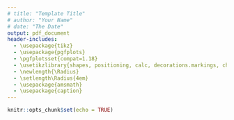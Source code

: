 ```yaml
---
# title: "Template Title"
# author: "Your Name"
# date: "The Date"
output: pdf_document
header-includes: 
  - \usepackage{tikz}
  - \usepackage{pgfplots}
  - \pgfplotsset{compat=1.18}
  - \usetikzlibrary{shapes, positioning, calc, decorations.markings, chains, scopes}
  - \newlength{\Radius}
  - \setlength\Radius{4em}
  - \usepackage{amsmath}
  - \usepackage{caption}
---
```


```r
knitr::opts_chunk$set(echo = TRUE)
```



\begin{figure}
\centering
\caption*{Decomposition.}
\begin{tikzpicture}[
    auto, > = latex, align=center,
  	latent/.style = {
  	  circle, draw, thick, inner sep = 2pt, minimum width = \Radius
  	},
  	manifest/.style = {
  	  rectangle, draw, thick, inner sep = 0pt, minimum size = \Radius/2
  	},
  	intercept/.style = {
  	  regular polygon,regular polygon sides = 3, draw, thick,
  	  inner sep = 0pt, minimum size = \Radius
  	},
  	mean/.style = {
  	  regular polygon, regular polygon sides = 3, draw, thick,
  	  inner sep = 0pt, minimum size = 8mm
  	},
  	path/.style = {
  	  arrows = ->, thick, > = {stealth[]}
  	},
  	error/.style = {
  	  circle, draw = none, fill = none, thick,
  	  inner sep = 0pt, minimum size = 5mm
  	},
  	var/.style = {
  	  <->, thick, > = {stealth[]}, bend right = 270, looseness = 2
  	},
  	cov/.style = {
  	  <->, thick, > = {stealth[]}, bend right = 300
  	},
  	% style to add a circle in the middle of a path
    random/.style = {
      postaction = {
        decorate, decoration = {
          markings,
          mark = at position .5 with {
            \draw[fill = black] circle[radius = 2pt];
          }
        }
      }
    },
    random_cl/.style = {
      postaction = {decorate, decoration = {
        markings,
        mark = at position .2 with {
          \draw[fill = black] circle[radius = 2pt];}
        }
      }
    },
  	]

    % draw decomposition
    \node  [manifest]  (y1t)  {$y_{1,t}$};
    \node  [latent]  (y1wt)  [above = 2.5em of y1t]  {$y_{1,t}^w$};
    \node  [latent]  (mu_1)  [below = 2.5em of y1t]  {$\mu_{1}$};

    % draw nodes
    \foreach \i [remember = \i as \lasti (initially 1)] in {2, ..., 3}
    \node  [manifest]  (y\i t)  [right = 2.5em of y\lasti t]  {$y_{\i,t}$};

    \foreach \i [remember = \i as \lasti (initially 1)] in {2, ..., 3}
    \node  [latent]  (y\i wt)  [above = 2.5em of y\i t]  {$y_{\i,t}^w$};

    \foreach \i [remember = \i as \lasti (initially 1)] in {2, ...,3}
    \node  [latent]  (mu_\i)  [below = 2.5em of y\i t]  {$\mu_{\i}$};

    % draw paths
    \foreach \i [remember = \i as \lasti (initially 1)] in {1, ...,3}
    \draw  [path]  (y\i wt)  to node  []  {}  (y\i t);

    \foreach \i [remember = \i as \lasti (initially 1)] in {1, ...,3}
    \draw  [path]  (mu_\i)  to node  []  {}  (y\i t);
    
\end{tikzpicture}
\end{figure}

\begin{figure}
\centering
\caption*{Within-model.}
\begin{tikzpicture}[
    auto, > = latex, align=center,
  	latent/.style = {
  	  circle, draw, thick, inner sep = 2pt, minimum width = \Radius
  	},
  	manifest/.style = {
  	  rectangle, draw, thick, inner sep = 0pt, minimum size = \Radius/2
  	},
  	intercept/.style = {
  	  regular polygon,regular polygon sides = 3, draw, thick,
  	  inner sep = 0pt, minimum size = \Radius
  	},
  	mean/.style = {
  	  regular polygon, regular polygon sides = 3, draw, thick,
  	  inner sep = 0pt, minimum size = 8mm
  	},
  	path/.style = {
  	  arrows = ->, thick, > = {stealth[]}
  	},
  	error/.style = {
  	  circle, draw = none, fill = none, thick,
  	  inner sep = 0pt, minimum size = 5mm
  	},
  	var/.style = {
  	  <->, thick, > = {stealth[]}, bend right = 270, looseness = 2
  	},
  	cov/.style = {
  	  <->, thick, > = {stealth[]}, bend right = 300
  	},
  	% style to add a circle in the middle of a path
    random/.style = {
      postaction = {
        decorate, decoration = {
          markings,
          mark = at position .5 with {
            \draw[fill = black] circle[radius = 2pt];
          }
        }
      }
    },
    random_cl/.style = {
      postaction = {decorate, decoration = {
        markings,
        mark = at position .2 with {
          \draw[fill = black] circle[radius = 2pt];}
        }
      }
    },
  	]

    % draw within-level structural model
    \node  [latent]  (y1wt-1)  {$y_{1,t-1}^w$};
    \node  [latent]  (y1wt)  [right =5em of y1wt-1]  {$y_{1,t}^w$};
    \node  [latent]  (delta1t)  [right =2.5em of y1wt]  {$\delta_{1,t}$};

    % draw nodes
    \foreach \i [remember = \i as \lasti (initially 1)] in {2, ..., 3}
    \node  [latent]  (y\i wt-1)  [below = 2.5em of y\lasti wt-1]  {$y_{\i ,t-1}^w$};

    \foreach \i [remember = \i as \lasti (initially 1)] in {2, ..., 3}
    \node  [latent]  (y\i wt)  [below = 2.5em of y\lasti wt]  {$y_{\i ,t}^w$};

    \foreach \i [remember = \i as \lasti (initially 1)] in {2, ..., 3}
    \node  [latent]  (delta\i t)  [below = 2.5em of delta\lasti t]  {$\delta_{\i ,t}$};

    % draw paths from residuals to yiwt
    \foreach \i [remember = \i as \lasti (initially 1)] in {1, ...,3}
    \draw  [path]  (delta\i t)  to node  []  {}  (y\i wt);
    
\draw  [path, postaction = random]  (y1wt-1)  to node  []  {$\phi_{11}$}  (y1wt);
\draw  [path, postaction = random_cl]  (y1wt-1)  to node  [pos = .2]  {$\phi_{12}$}  (y2wt);
\draw  [path, postaction = random_cl]  (y1wt-1)  to node  [pos = .2]  {$\phi_{13}$}  (y3wt);
\draw  [path, postaction = random_cl]  (y2wt-1)  to node  [pos = .2]  {$\phi_{21}$}  (y1wt);
\draw  [path, postaction = random]  (y2wt-1)  to node  []  {$\phi_{22}$}  (y2wt);
\draw  [path, postaction = random_cl]  (y2wt-1)  to node  [pos = .2]  {$\phi_{23}$}  (y3wt);
\draw  [path, postaction = random_cl]  (y3wt-1)  to node  [pos = .2]  {$\phi_{31}$}  (y1wt);
\draw  [path, postaction = random_cl]  (y3wt-1)  to node  [pos = .2]  {$\phi_{32}$}  (y2wt);
\draw  [path, postaction = random]  (y3wt-1)  to node  []  {$\phi_{33}$}  (y3wt);

\draw  [var, postaction = random]  (delta1t.120)  to node  []  {$\pi_{1}$}  (delta1t.60);
 \draw  [cov, postaction = random]  (delta1t.0)  to node  []  {$\pi_{12}$}  (delta2t.0);
\draw  [var, postaction = random]  (delta2t.120)  to node  []  {$\pi_{2}$}  (delta2t.60);
 \draw  [cov, postaction = random]  (delta1t.0)  to node  []  {$\pi_{13}$}  (delta3t.0);
\draw  [var, postaction = random]  (delta3t.120)  to node  []  {$\pi_{3}$}  (delta3t.60);
 \draw  [cov, postaction = random]  (delta2t.0)  to node  []  {$\pi_{23}$}  (delta3t.0);

\end{tikzpicture}
\end{figure}

\begin{figure}
\centering
\caption*{Between-model.}
\begin{tikzpicture}[
    auto, > = latex, align=center,
  	latent/.style = {
  	  circle, draw, thick, inner sep = 2pt, minimum width = \Radius
  	},
  	manifest/.style = {
  	  rectangle, draw, thick, inner sep = 0pt, minimum size = \Radius/2
  	},
  	intercept/.style = {
  	  regular polygon,regular polygon sides = 3, draw, thick,
  	  inner sep = 0pt, minimum size = \Radius
  	},
  	mean/.style = {
  	  regular polygon, regular polygon sides = 3, draw, thick,
  	  inner sep = 0pt, minimum size = 8mm
  	},
  	path/.style = {
  	  arrows = ->, thick, > = {stealth[]}
  	},
  	error/.style = {
  	  circle, draw = none, fill = none, thick,
  	  inner sep = 0pt, minimum size = 5mm
  	},
  	var/.style = {
  	  <->, thick, > = {stealth[]}, bend right = 270, looseness = 2
  	},
  	cov/.style = {
  	  <->, thick, > = {stealth[]}, bend right = 300
  	},
  	% style to add a circle in the middle of a path
    random/.style = {
      postaction = {
        decorate, decoration = {
          markings,
          mark = at position .5 with {
            \draw[fill = black] circle[radius = 2pt];
          }
        }
      }
    },
    random_cl/.style = {
      postaction = {decorate, decoration = {
        markings,
        mark = at position .2 with {
          \draw[fill = black] circle[radius = 2pt];}
        }
      }
    },
  	]
\node  [latent]  (mu_1)  {$\mu_{1}$};
\node  [latent]  (mu_2)  [right = 1em of mu_1]  {$\mu_{2}$};
\node  [latent]  (mu_3)  [right = 1em of mu_2]  {$\mu_{3}$};
\node  [latent]  (phi_11)  [right = 1em of mu_3]  {$\phi_{11}$};
\node  [latent]  (phi_12)  [right = 1em of phi_11]  {$\phi_{12}$};
\node  [latent]  (phi_13)  [right = 1em of phi_12]  {$\phi_{13}$};
\node  [latent]  (phi_21)  [right = 1em of phi_13]  {$\phi_{21}$};
\node  [latent]  (phi_22)  [right = 1em of phi_21]  {$\phi_{22}$};
\node  [latent]  (phi_23)  [right = 1em of phi_22]  {$\phi_{23}$};
\node  [latent]  (phi_31)  [right = 1em of phi_23]  {$\phi_{31}$};
\node  [latent]  (phi_32)  [right = 1em of phi_31]  {$\phi_{32}$};
\node  [latent]  (phi_33)  [right = 1em of phi_32]  {$\phi_{33}$};
\node  [latent]  (lnsigma2_1)  [right = 1em of phi_33]  {$\log(\pi_{1})$};
\node  [latent]  (lnsigma2_2)  [right = 1em of lnsigma2_1]  {$\log(\pi_{2})$};
\node  [latent]  (lnsigma2_3)  [right = 1em of lnsigma2_2]  {$\log(\pi_{3})$};
\node  [latent]  (lnsigma_12)  [right = 1em of lnsigma2_3]  {$\log(\pi_{12})$};
\node  [latent]  (lnsigma_13)  [right = 1em of lnsigma_12]  {$\log(\pi_{13})$};
\node  [latent]  (lnsigma_23)  [right = 1em of lnsigma_13]  {$\log(\pi_{23})$};

\draw  [cov]  (mu_1.north)  to node  []  {}  (mu_2.north);
\draw  [cov]  (mu_1.north)  to node  []  {}  (mu_3.north);
\draw  [cov]  (mu_1.north)  to node  []  {}  (phi_11.north);
\draw  [cov]  (mu_1.north)  to node  []  {}  (phi_12.north);
\draw  [cov]  (mu_1.north)  to node  []  {}  (phi_13.north);
\draw  [cov]  (mu_1.north)  to node  []  {}  (phi_21.north);
\draw  [cov]  (mu_1.north)  to node  []  {}  (phi_22.north);
\draw  [cov]  (mu_1.north)  to node  []  {}  (phi_23.north);
\draw  [cov]  (mu_1.north)  to node  []  {}  (phi_31.north);
\draw  [cov]  (mu_1.north)  to node  []  {}  (phi_32.north);
\draw  [cov]  (mu_1.north)  to node  []  {}  (phi_33.north);
\draw  [cov]  (mu_1.north)  to node  []  {}  (lnsigma2_1.north);
\draw  [cov]  (mu_1.north)  to node  []  {}  (lnsigma2_2.north);
\draw  [cov]  (mu_1.north)  to node  []  {}  (lnsigma2_3.north);
\draw  [cov]  (mu_1.north)  to node  []  {}  (lnsigma_12.north);
\draw  [cov]  (mu_1.north)  to node  []  {}  (lnsigma_13.north);
\draw  [cov]  (mu_1.north)  to node  []  {}  (lnsigma_23.north);
\draw  [cov]  (mu_2.north)  to node  []  {}  (mu_3.north);
\draw  [cov]  (mu_2.north)  to node  []  {}  (phi_11.north);
\draw  [cov]  (mu_2.north)  to node  []  {}  (phi_12.north);
\draw  [cov]  (mu_2.north)  to node  []  {}  (phi_13.north);
\draw  [cov]  (mu_2.north)  to node  []  {}  (phi_21.north);
\draw  [cov]  (mu_2.north)  to node  []  {}  (phi_22.north);
\draw  [cov]  (mu_2.north)  to node  []  {}  (phi_23.north);
\draw  [cov]  (mu_2.north)  to node  []  {}  (phi_31.north);
\draw  [cov]  (mu_2.north)  to node  []  {}  (phi_32.north);
\draw  [cov]  (mu_2.north)  to node  []  {}  (phi_33.north);
\draw  [cov]  (mu_2.north)  to node  []  {}  (lnsigma2_1.north);
\draw  [cov]  (mu_2.north)  to node  []  {}  (lnsigma2_2.north);
\draw  [cov]  (mu_2.north)  to node  []  {}  (lnsigma2_3.north);
\draw  [cov]  (mu_2.north)  to node  []  {}  (lnsigma_12.north);
\draw  [cov]  (mu_2.north)  to node  []  {}  (lnsigma_13.north);
\draw  [cov]  (mu_2.north)  to node  []  {}  (lnsigma_23.north);
\draw  [cov]  (mu_3.north)  to node  []  {}  (phi_11.north);
\draw  [cov]  (mu_3.north)  to node  []  {}  (phi_12.north);
\draw  [cov]  (mu_3.north)  to node  []  {}  (phi_13.north);
\draw  [cov]  (mu_3.north)  to node  []  {}  (phi_21.north);
\draw  [cov]  (mu_3.north)  to node  []  {}  (phi_22.north);
\draw  [cov]  (mu_3.north)  to node  []  {}  (phi_23.north);
\draw  [cov]  (mu_3.north)  to node  []  {}  (phi_31.north);
\draw  [cov]  (mu_3.north)  to node  []  {}  (phi_32.north);
\draw  [cov]  (mu_3.north)  to node  []  {}  (phi_33.north);
\draw  [cov]  (mu_3.north)  to node  []  {}  (lnsigma2_1.north);
\draw  [cov]  (mu_3.north)  to node  []  {}  (lnsigma2_2.north);
\draw  [cov]  (mu_3.north)  to node  []  {}  (lnsigma2_3.north);
\draw  [cov]  (mu_3.north)  to node  []  {}  (lnsigma_12.north);
\draw  [cov]  (mu_3.north)  to node  []  {}  (lnsigma_13.north);
\draw  [cov]  (mu_3.north)  to node  []  {}  (lnsigma_23.north);
\draw  [cov]  (phi_11.north)  to node  []  {}  (phi_12.north);
\draw  [cov]  (phi_11.north)  to node  []  {}  (phi_13.north);
\draw  [cov]  (phi_11.north)  to node  []  {}  (phi_21.north);
\draw  [cov]  (phi_11.north)  to node  []  {}  (phi_22.north);
\draw  [cov]  (phi_11.north)  to node  []  {}  (phi_23.north);
\draw  [cov]  (phi_11.north)  to node  []  {}  (phi_31.north);
\draw  [cov]  (phi_11.north)  to node  []  {}  (phi_32.north);
\draw  [cov]  (phi_11.north)  to node  []  {}  (phi_33.north);
\draw  [cov]  (phi_11.north)  to node  []  {}  (lnsigma2_1.north);
\draw  [cov]  (phi_11.north)  to node  []  {}  (lnsigma2_2.north);
\draw  [cov]  (phi_11.north)  to node  []  {}  (lnsigma2_3.north);
\draw  [cov]  (phi_11.north)  to node  []  {}  (lnsigma_12.north);
\draw  [cov]  (phi_11.north)  to node  []  {}  (lnsigma_13.north);
\draw  [cov]  (phi_11.north)  to node  []  {}  (lnsigma_23.north);
\draw  [cov]  (phi_12.north)  to node  []  {}  (phi_13.north);
\draw  [cov]  (phi_12.north)  to node  []  {}  (phi_21.north);
\draw  [cov]  (phi_12.north)  to node  []  {}  (phi_22.north);
\draw  [cov]  (phi_12.north)  to node  []  {}  (phi_23.north);
\draw  [cov]  (phi_12.north)  to node  []  {}  (phi_31.north);
\draw  [cov]  (phi_12.north)  to node  []  {}  (phi_32.north);
\draw  [cov]  (phi_12.north)  to node  []  {}  (phi_33.north);
\draw  [cov]  (phi_12.north)  to node  []  {}  (lnsigma2_1.north);
\draw  [cov]  (phi_12.north)  to node  []  {}  (lnsigma2_2.north);
\draw  [cov]  (phi_12.north)  to node  []  {}  (lnsigma2_3.north);
\draw  [cov]  (phi_12.north)  to node  []  {}  (lnsigma_12.north);
\draw  [cov]  (phi_12.north)  to node  []  {}  (lnsigma_13.north);
\draw  [cov]  (phi_12.north)  to node  []  {}  (lnsigma_23.north);
\draw  [cov]  (phi_13.north)  to node  []  {}  (phi_21.north);
\draw  [cov]  (phi_13.north)  to node  []  {}  (phi_22.north);
\draw  [cov]  (phi_13.north)  to node  []  {}  (phi_23.north);
\draw  [cov]  (phi_13.north)  to node  []  {}  (phi_31.north);
\draw  [cov]  (phi_13.north)  to node  []  {}  (phi_32.north);
\draw  [cov]  (phi_13.north)  to node  []  {}  (phi_33.north);
\draw  [cov]  (phi_13.north)  to node  []  {}  (lnsigma2_1.north);
\draw  [cov]  (phi_13.north)  to node  []  {}  (lnsigma2_2.north);
\draw  [cov]  (phi_13.north)  to node  []  {}  (lnsigma2_3.north);
\draw  [cov]  (phi_13.north)  to node  []  {}  (lnsigma_12.north);
\draw  [cov]  (phi_13.north)  to node  []  {}  (lnsigma_13.north);
\draw  [cov]  (phi_13.north)  to node  []  {}  (lnsigma_23.north);
\draw  [cov]  (phi_21.north)  to node  []  {}  (phi_22.north);
\draw  [cov]  (phi_21.north)  to node  []  {}  (phi_23.north);
\draw  [cov]  (phi_21.north)  to node  []  {}  (phi_31.north);
\draw  [cov]  (phi_21.north)  to node  []  {}  (phi_32.north);
\draw  [cov]  (phi_21.north)  to node  []  {}  (phi_33.north);
\draw  [cov]  (phi_21.north)  to node  []  {}  (lnsigma2_1.north);
\draw  [cov]  (phi_21.north)  to node  []  {}  (lnsigma2_2.north);
\draw  [cov]  (phi_21.north)  to node  []  {}  (lnsigma2_3.north);
\draw  [cov]  (phi_21.north)  to node  []  {}  (lnsigma_12.north);
\draw  [cov]  (phi_21.north)  to node  []  {}  (lnsigma_13.north);
\draw  [cov]  (phi_21.north)  to node  []  {}  (lnsigma_23.north);
\draw  [cov]  (phi_22.north)  to node  []  {}  (phi_23.north);
\draw  [cov]  (phi_22.north)  to node  []  {}  (phi_31.north);
\draw  [cov]  (phi_22.north)  to node  []  {}  (phi_32.north);
\draw  [cov]  (phi_22.north)  to node  []  {}  (phi_33.north);
\draw  [cov]  (phi_22.north)  to node  []  {}  (lnsigma2_1.north);
\draw  [cov]  (phi_22.north)  to node  []  {}  (lnsigma2_2.north);
\draw  [cov]  (phi_22.north)  to node  []  {}  (lnsigma2_3.north);
\draw  [cov]  (phi_22.north)  to node  []  {}  (lnsigma_12.north);
\draw  [cov]  (phi_22.north)  to node  []  {}  (lnsigma_13.north);
\draw  [cov]  (phi_22.north)  to node  []  {}  (lnsigma_23.north);
\draw  [cov]  (phi_23.north)  to node  []  {}  (phi_31.north);
\draw  [cov]  (phi_23.north)  to node  []  {}  (phi_32.north);
\draw  [cov]  (phi_23.north)  to node  []  {}  (phi_33.north);
\draw  [cov]  (phi_23.north)  to node  []  {}  (lnsigma2_1.north);
\draw  [cov]  (phi_23.north)  to node  []  {}  (lnsigma2_2.north);
\draw  [cov]  (phi_23.north)  to node  []  {}  (lnsigma2_3.north);
\draw  [cov]  (phi_23.north)  to node  []  {}  (lnsigma_12.north);
\draw  [cov]  (phi_23.north)  to node  []  {}  (lnsigma_13.north);
\draw  [cov]  (phi_23.north)  to node  []  {}  (lnsigma_23.north);
\draw  [cov]  (phi_31.north)  to node  []  {}  (phi_32.north);
\draw  [cov]  (phi_31.north)  to node  []  {}  (phi_33.north);
\draw  [cov]  (phi_31.north)  to node  []  {}  (lnsigma2_1.north);
\draw  [cov]  (phi_31.north)  to node  []  {}  (lnsigma2_2.north);
\draw  [cov]  (phi_31.north)  to node  []  {}  (lnsigma2_3.north);
\draw  [cov]  (phi_31.north)  to node  []  {}  (lnsigma_12.north);
\draw  [cov]  (phi_31.north)  to node  []  {}  (lnsigma_13.north);
\draw  [cov]  (phi_31.north)  to node  []  {}  (lnsigma_23.north);
\draw  [cov]  (phi_32.north)  to node  []  {}  (phi_33.north);
\draw  [cov]  (phi_32.north)  to node  []  {}  (lnsigma2_1.north);
\draw  [cov]  (phi_32.north)  to node  []  {}  (lnsigma2_2.north);
\draw  [cov]  (phi_32.north)  to node  []  {}  (lnsigma2_3.north);
\draw  [cov]  (phi_32.north)  to node  []  {}  (lnsigma_12.north);
\draw  [cov]  (phi_32.north)  to node  []  {}  (lnsigma_13.north);
\draw  [cov]  (phi_32.north)  to node  []  {}  (lnsigma_23.north);
\draw  [cov]  (phi_33.north)  to node  []  {}  (lnsigma2_1.north);
\draw  [cov]  (phi_33.north)  to node  []  {}  (lnsigma2_2.north);
\draw  [cov]  (phi_33.north)  to node  []  {}  (lnsigma2_3.north);
\draw  [cov]  (phi_33.north)  to node  []  {}  (lnsigma_12.north);
\draw  [cov]  (phi_33.north)  to node  []  {}  (lnsigma_13.north);
\draw  [cov]  (phi_33.north)  to node  []  {}  (lnsigma_23.north);
\draw  [cov]  (lnsigma2_1.north)  to node  []  {}  (lnsigma2_2.north);
\draw  [cov]  (lnsigma2_1.north)  to node  []  {}  (lnsigma2_3.north);
\draw  [cov]  (lnsigma2_1.north)  to node  []  {}  (lnsigma_12.north);
\draw  [cov]  (lnsigma2_1.north)  to node  []  {}  (lnsigma_13.north);
\draw  [cov]  (lnsigma2_1.north)  to node  []  {}  (lnsigma_23.north);
\draw  [cov]  (lnsigma2_2.north)  to node  []  {}  (lnsigma2_3.north);
\draw  [cov]  (lnsigma2_2.north)  to node  []  {}  (lnsigma_12.north);
\draw  [cov]  (lnsigma2_2.north)  to node  []  {}  (lnsigma_13.north);
\draw  [cov]  (lnsigma2_2.north)  to node  []  {}  (lnsigma_23.north);
\draw  [cov]  (lnsigma2_3.north)  to node  []  {}  (lnsigma_12.north);
\draw  [cov]  (lnsigma2_3.north)  to node  []  {}  (lnsigma_13.north);
\draw  [cov]  (lnsigma2_3.north)  to node  []  {}  (lnsigma_23.north);
\draw  [cov]  (lnsigma_12.north)  to node  []  {}  (lnsigma_13.north);
\draw  [cov]  (lnsigma_12.north)  to node  []  {}  (lnsigma_23.north);
\draw  [cov]  (lnsigma_13.north)  to node  []  {}  (lnsigma_23.north);

\end{tikzpicture}
\end{figure}
